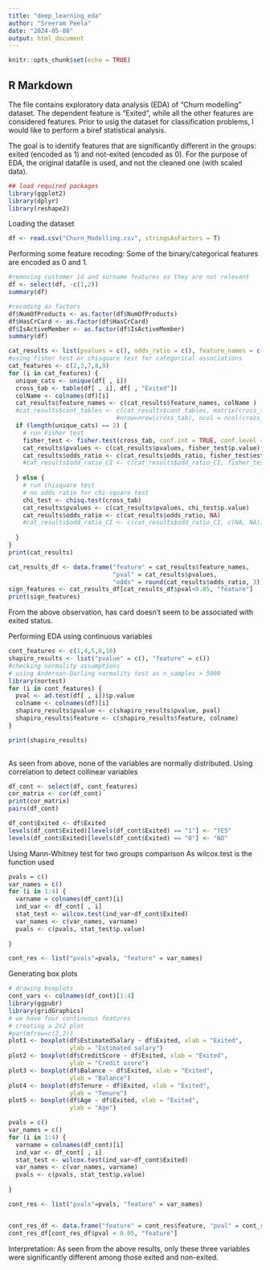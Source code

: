 ---
title: "deep_learning_eda"
author: "Sreeram Peela"
date: "2024-05-08"
output: html_document
---

```{r setup, include=FALSE}
knitr::opts_chunk$set(echo = TRUE)
```

## R Markdown
The file contains exploratory data analysis (EDA) of "Churn modelling" dataset.
The dependent feature is "Exited", while all the other features are considered
features. Prior to usig the dataset for classification problems, I would like to
perform a biref statistical analysis.

The goal is to identify features that are significantly different in the groups:
exited (encoded as 1) and not-exited (encoded as 0). For the purpose of EDA, the
original datafile is used, and not the cleaned one (with scaled data).

```{r, echo=T}
## load required packages
library(ggplot2)
library(dplyr)
library(reshape2)
```

Loading the dataset
```{r}
df <- read.csv("Churn_Modelling.csv", stringsAsFactors = T)
```

Performing some feature recoding:
Some of the binary/categorical features are encoded as 0 and 1.
```{r, echo=T}
#removing customer id and surname features as they are not relevant
df <- select(df, -c(1,2))
summary(df)
```
```{r, echo=T}
#recoding as factors
df$NumOfProducts <- as.factor(df$NumOfProducts)
df$HasCrCard <- as.factor(df$HasCrCard)
df$IsActiveMember <- as.factor(df$IsActiveMember)
summary(df)
```
```{r, echo=T}
cat_results <- list(pvalues = c(), odds_ratio = c(), feature_names = c())
#using fisher test or chisquare test for categorical associations
cat_features <- c(2,3,7,8,9)
for (i in cat_features) {
  unique_cats <- unique(df[ , i])
  cross_tab <- table(df[ , i], df[ , "Exited"])
  colName <- colnames(df)[i]
  cat_results$feature_names <- c(cat_results$feature_names, colName )
  #cat_results$cont_tables <- c(cat_results$cont_tables, matrix(cross_tab,
                              #nrow=nrow(cross_tab), ncol = ncol(cross_tab)))
  if (length(unique_cats) == 2) {
    # run Fisher test
    fisher_test <- fisher.test(cross_tab, conf.int = TRUE, conf.level = 0.95)
    cat_results$pvalues <- c(cat_results$pvalues, fisher_test$p.value)
    cat_results$odds_ratio <- c(cat_results$odds_ratio, fisher_test$estimate)
    #cat_results$odd_ratio_CI <- c(cat_results$odd_ratio_CI, fisher_test$conf.int)
    
  } else {
    # run chisquare test
    # no odds ratio for chi-square test
    chi_test <- chisq.test(cross_tab)
    cat_results$pvalues <- c(cat_results$pvalues, chi_test$p.value)
    cat_results$odds_ratio <- c(cat_results$odds_ratio, NA)
    #cat_results$odd_ratio_CI <- c(cat_results$odd_ratio_CI, c(NA, NA))
    
  }
}
print(cat_results)
```
```{r, echo=T}
cat_results_df <- data.frame("feature" = cat_results$feature_names, 
                             "pval" = cat_results$pvalues,
                             "odds" = round(cat_results$odds_ratio, 3))
sign_features <- cat_results_df[cat_results_df$pval<0.05, "feature"]
print(sign_features)

```
From the above observation, has card doesn't seem to be associated with exited status.

Performing EDA using continuous variables

```{r, echo=T}
cont_features <- c(1,4,5,6,10)
shapiro_results <- list("pvalue" = c(), "feature" = c())
#checking normality assumptions
# using Anderson-Darling normality test as n_samples > 5000
library(nortest)
for (i in cont_features) {
  pval <- ad.test(df[ , i])$p.value
  colname <- colnames(df)[i]
  shapiro_results$pvalue <- c(shapiro_results$pvalue, pval)
  shapiro_results$feature <- c(shapiro_results$feature, colname)
}

print(shapiro_results)
  
```
As seen from above, none of the variables are normally distributed. Using correlation to detect collinear variables

```{r, echo=T}
df_cont <- select(df, cont_features)
cor_matrix <- cor(df_cont)
print(cor_matrix)
pairs(df_cont)
```
```{r, echo=T}
df_cont$Exited <- df$Exited
levels(df_cont$Exited)[levels(df_cont$Exited) == "1"] <- "YES"
levels(df_cont$Exited)[levels(df_cont$Exited) == "0"] <- "NO"

```


Using Mann-Whitney test for two groups comparison
As wilcox.test is the function used

```{r, echo=T}
pvals = c()
var_names = c()
for (i in 1:4) {
  varname = colnames(df_cont)[i]
  ind_var <- df_cont[ , i]
  stat_test <- wilcox.test(ind_var~df_cont$Exited)
  var_names <- c(var_names, varname)
  pvals <- c(pvals, stat_test$p.value)
  
}

cont_res <- list("pvals"=pvals, "feature" = var_names)

```


Generating box plots
```{r, echo=T}
# drawing boxplots
cont_vars <- colnames(df_cont)[1:4]
library(ggpubr)
library(gridGraphics)
# we have four continuous features
# creating a 2x2 plot
#par(mfrow=c(2,2))
plot1 <- boxplot(df$EstimatedSalary ~ df$Exited, xlab = "Exited", 
                 ylab = "Estimated salary")
plot2 <- boxplot(df$CreditScore ~ df$Exited, xlab = "Exited", 
                 ylab = "Credit score")
plot3 <- boxplot(df$Balance ~ df$Exited, xlab = "Exited", 
                 ylab = "Balance")
plot4 <- boxplot(df$Tenure ~ df$Exited, xlab = "Exited", 
                 ylab = "Tenure")
plot5 <- boxplot(df$Age ~ df$Exited, xlab = "Exited", 
                 ylab = "Age")
```
```{r, echo=T}
pvals = c()
var_names = c()
for (i in 1:4) {
  varname = colnames(df_cont)[i]
  ind_var <- df_cont[ , i]
  stat_test <- wilcox.test(ind_var~df_cont$Exited)
  var_names <- c(var_names, varname)
  pvals <- c(pvals, stat_test$p.value)
  
}

cont_res <- list("pvals"=pvals, "feature" = var_names)



```

```{r, echo=T}
cont_res_df <- data.frame("feature" = cont_res$feature, "pval" = cont_res$pvals)
cont_res_df[cont_res_df$pval < 0.05, "feature"]

```

Interpretation: As seen from the above results, only these three variables were 
significantly different among those exited and non-exited.
